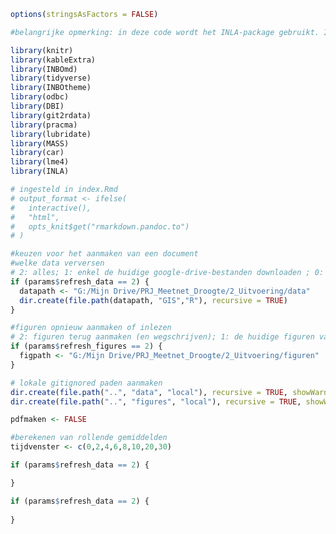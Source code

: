 <!-- #setup -->
```r
options(stringsAsFactors = FALSE)

#belangrijke opmerking: in deze code wordt het INLA-package gebruikt. INLA draait werkt alleen met de 64-bit versie van R

library(knitr)
library(kableExtra)
library(INBOmd)
library(tidyverse)
library(INBOtheme)
library(odbc)
library(DBI)
library(git2rdata)
library(pracma)
library(lubridate)
library(MASS)
library(car)
library(lme4)
library(INLA)

# ingesteld in index.Rmd
# output_format <- ifelse(
#   interactive(),
#   "html",
#   opts_knit$get("rmarkdown.pandoc.to")
# )

#keuzen voor het aanmaken van een document
#welke data verversen
# 2: alles; 1: enkel de huidige google-drive-bestanden downloaden ; 0: enkel met lokale data
if (params$refresh_data == 2) {
  datapath <- "G:/Mijn Drive/PRJ_Meetnet_Droogte/2_Uitvoering/data"
  dir.create(file.path(datapath, "GIS","R"), recursive = TRUE)
}

#figuren opnieuw aanmaken of inlezen
# 2: figuren terug aanmaken (en wegschrijven); 1: de huidige figuren van google-drive downloaden, 0: alleen lokale figuren inlezen
if (params$refresh_figures == 2) {
  figpath <- "G:/Mijn Drive/PRJ_Meetnet_Droogte/2_Uitvoering/figuren"
}

# lokale gitignored paden aanmaken
dir.create(file.path("..", "data", "local"), recursive = TRUE, showWarnings = FALSE)
dir.create(file.path("..", "figures", "local"), recursive = TRUE, showWarnings = FALSE)

pdfmaken <- FALSE

```

```r
#berekenen van rollende gemiddelden
tijdvenster <- c(0,2,4,6,8,10,20,30)

```

```r
if (params$refresh_data == 2) {

}
```

```r
if (params$refresh_data == 2) {
  
}
```

